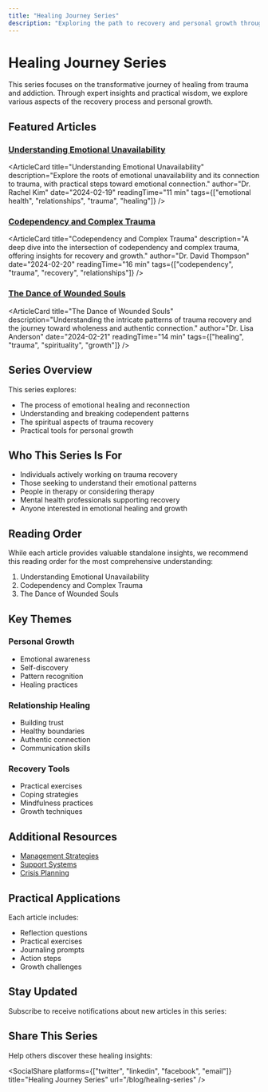```yaml
---
title: "Healing Journey Series"
description: "Exploring the path to recovery and personal growth through understanding and self-discovery"
---
```


# Healing Journey Series

This series focuses on the transformative journey of healing from trauma and addiction. Through expert insights and practical wisdom, we explore various aspects of the recovery process and personal growth.

## Featured Articles

### [Understanding Emotional Unavailability](/blog/healing-series/emotional-unavailability)

<ArticleCard
  title="Understanding Emotional Unavailability"
  description="Explore the roots of emotional unavailability and its connection to trauma, with practical steps toward emotional connection."
  author="Dr. Rachel Kim"
  date="2024-02-19"
  readingTime="11 min"
  tags={["emotional health", "relationships", "trauma", "healing"]}
/>

### [Codependency and Complex Trauma](/blog/healing-series/codependency-and-trauma)

<ArticleCard
  title="Codependency and Complex Trauma"
  description="A deep dive into the intersection of codependency and complex trauma, offering insights for recovery and growth."
  author="Dr. David Thompson"
  date="2024-02-20"
  readingTime="16 min"
  tags={["codependency", "trauma", "recovery", "relationships"]}
/>

### [The Dance of Wounded Souls](/blog/healing-series/dance-of-wounded-souls)

<ArticleCard
  title="The Dance of Wounded Souls"
  description="Understanding the intricate patterns of trauma recovery and the journey toward wholeness and authentic connection."
  author="Dr. Lisa Anderson"
  date="2024-02-21"
  readingTime="14 min"
  tags={["healing", "trauma", "spirituality", "growth"]}
/>

## Series Overview

This series explores:

- The process of emotional healing and reconnection
- Understanding and breaking codependent patterns
- The spiritual aspects of trauma recovery
- Practical tools for personal growth

## Who This Series Is For

- Individuals actively working on trauma recovery
- Those seeking to understand their emotional patterns
- People in therapy or considering therapy
- Mental health professionals supporting recovery
- Anyone interested in emotional healing and growth

## Reading Order

While each article provides valuable standalone insights, we recommend this reading order for the most comprehensive understanding:

1. Understanding Emotional Unavailability
2. Codependency and Complex Trauma
3. The Dance of Wounded Souls

## Key Themes

### Personal Growth

- Emotional awareness
- Self-discovery
- Pattern recognition
- Healing practices

### Relationship Healing

- Building trust
- Healthy boundaries
- Authentic connection
- Communication skills

### Recovery Tools

- Practical exercises
- Coping strategies
- Mindfulness practices
- Growth techniques

## Additional Resources

- [Management Strategies](/mental/IV-Management/strategies)
- [Support Systems](/mental/IV-Management/support-systems)
- [Crisis Planning](/mental/IV-Management/crisis-planning)

## Practical Applications

Each article includes:

- Reflection questions
- Practical exercises
- Journaling prompts
- Action steps
- Growth challenges

## Stay Updated

Subscribe to receive notifications about new articles in this series:

<Subscribe />

## Share This Series

Help others discover these healing insights:

<SocialShare
  platforms={["twitter", "linkedin", "facebook", "email"]}
  title="Healing Journey Series"
  url="/blog/healing-series"
/>
